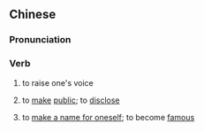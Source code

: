 {{also|扬声}}
==Chinese==
{{zh-forms|s=扬声}}

===Pronunciation===
{{zh-pron
|m=yángshēng
|c=joeng4 sing1
|cat=v
}}

===Verb===
{{zh-verb}}

# {{lb|zh|archaic}} to raise one's voice
# to [[make]] [[public]]; to [[disclose]]
# {{lb|zh|formal}} to [[make a name for oneself]]; to become [[famous]]